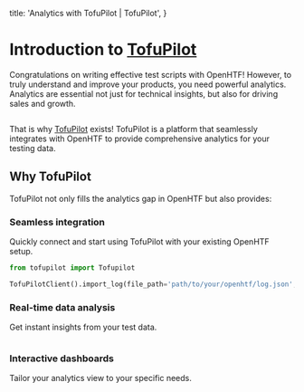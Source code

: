   title: 'Analytics with TofuPilot | TofuPilot',
}

# Introduction to [TofuPilot](https://tofupilot.com)

Congratulations on writing effective test scripts with OpenHTF! However, to truly understand and improve your products, you need powerful analytics. Analytics are essential not just for technical insights, but also for driving sales and growth.

<Image srcLight="/hero-light.png" srcDark="/hero-dark.png" />

That is why [TofuPilot](https://tofupilot.com) exists! TofuPilot is a platform that seamlessly integrates with OpenHTF to provide comprehensive analytics for your testing data.

## Why TofuPilot

TofuPilot not only fills the analytics gap in OpenHTF but also provides:

### Seamless integration

Quickly connect and start using TofuPilot with your existing OpenHTF setup.

```python
from tofupilot import Tofupilot

TofuPilotClient().import_log(file_path='path/to/your/openhtf/log.json', importer='openhtf')
```

### Real-time data analysis

Get instant insights from your test data.

<Image srcLight="/fpy-light.png" srcDark="/fpy-dark.png" />

### Interactive dashboards

Tailor your analytics view to your specific needs.

<Image srcLight="/cpk-light.png" srcDark="/cpk-dark.png" />
